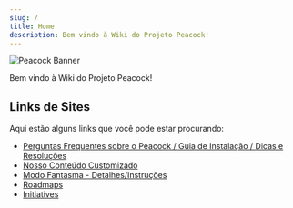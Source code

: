 ```yaml
---
slug: /
title: Home
description: Bem vindo à Wiki do Projeto Peacock!
---
```



<Image alt="Peacock Banner" img={Banner} />

Bem vindo à Wiki do Projeto Peacock!

## Links de Sites

Aqui estão alguns links que você pode estar procurando:

-   [Perguntas Frequentes sobre o Peacock / Guia de Instalação / Dicas e Resoluções](intel.md)
-   [Nosso Conteúdo Customizado](custom-content.mdx)
-   [Modo Fantasma - Detalhes/Instruções](ghost-mode.md)
-   [Roadmaps](roadmaps.mdx)
-   [Initiatives](initiatives.md)
